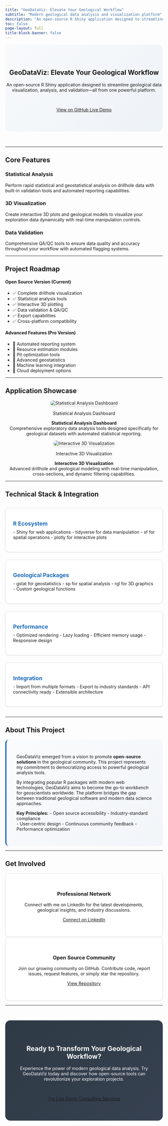 ```yaml
---
title: "GeoDataViz: Elevate Your Geological Workflow"
subtitle: "Modern geological data analysis and visualization platform"
description: "An open-source R Shiny application designed to streamline geological data visualization, analysis, and validation—all from one powerful platform."
toc: false
page-layout: full
title-block-banner: false
---
```


::: {.hero-section}
# GeoDataViz: Elevate Your Geological Workflow

An open-source R Shiny application designed to streamline geological data visualization, analysis, and validation—all from one powerful platform.

<div class="hero-buttons">
<a href="https://github.com/ghoziankarami/geodataviz" class="btn btn-primary" target="_blank" rel="noopener">
  <i class="fab fa-github"></i> View on GitHub
</a>
<a href="https://geodataviz.shinyapps.io/geodataviz/" class="btn btn-secondary" target="_blank" rel="noopener">
  <i class="fas fa-external-link-alt"></i> Live Demo
</a>
</div>
:::

---

## Core Features

<div class="grid grid-3">
<div class="feature-card">
### <i class="fas fa-chart-line"></i> Statistical Analysis

Perform rapid statistical and geostatistical analysis on drillhole data with built-in validation tools and automated reporting capabilities.
</div>

<div class="feature-card">
### <i class="fas fa-cube"></i> 3D Visualization

Create interactive 3D plots and geological models to visualize your exploration data dynamically with real-time manipulation controls.
</div>

<div class="feature-card">
### <i class="fas fa-check-circle"></i> Data Validation

Comprehensive QA/QC tools to ensure data quality and accuracy throughout your workflow with automated flagging systems.
</div>
</div>

---

## Project Roadmap

<div class="grid grid-2">
<div class="feature-card">
#### <i class="fab fa-osi"></i> Open Source Version (Current)

* ✅ Complete drillhole visualization
* ✅ Statistical analysis tools  
* ✅ Interactive 3D plotting
* ✅ Data validation & QA/QC
* ✅ Export capabilities
* ✅ Cross-platform compatibility
</div>

<div class="feature-card">
#### <i class="fas fa-rocket"></i> Advanced Features (Pro Version)

* 🚀 Automated reporting system
* 🚀 Resource estimation modules
* 🚀 Pit optimization tools
* 🚀 Advanced geostatistics
* 🚀 Machine learning integration
* 🚀 Cloud deployment options
</div>
</div>

---

## Application Showcase

<div class="grid grid-2">
<div class="showcase-item">
![Statistical Analysis Dashboard](images/plot-contoh.png){fig-alt="Statistical analysis interface showing comprehensive EDA tools" .img-responsive}

**Statistical Analysis Dashboard**  
Comprehensive exploratory data analysis tools designed specifically for geological datasets with automated statistical reporting.
</div>

<div class="showcase-item">
![Interactive 3D Visualization](images/map-contoh.png){fig-alt="3D geological model with interactive controls" .img-responsive}

**Interactive 3D Visualization**  
Advanced drillhole and geological modeling with real-time manipulation, cross-sections, and dynamic filtering capabilities.
</div>
</div>

---

## Technical Stack & Integration

<div class="tech-grid">
<div class="tech-item">
**R Ecosystem**
- Shiny for web applications
- tidyverse for data manipulation
- sf for spatial operations
- plotly for interactive plots
</div>

<div class="tech-item">
**Geological Packages**
- gstat for geostatistics
- sp for spatial analysis
- rgl for 3D graphics
- Custom geological functions
</div>

<div class="tech-item">
**Performance**
- Optimized rendering
- Lazy loading
- Efficient memory usage
- Responsive design
</div>

<div class="tech-item">
**Integration**
- Import from multiple formats
- Export to industry standards
- API connectivity ready
- Extensible architecture
</div>
</div>

---

## About This Project

::: {.about-project}
GeoDataViz emerged from a vision to promote **open-source solutions** in the geological community. This project represents my commitment to democratizing access to powerful geological analysis tools.

By integrating popular R packages with modern web technologies, GeoDataViz aims to become the go-to *workbench* for geoscientists worldwide. The platform bridges the gap between traditional geological software and modern data science approaches.

**Key Principles:**
- Open source accessibility
- Industry-standard compliance  
- User-centric design
- Continuous community feedback
- Performance optimization
:::

---

## Get Involved

<div class="grid grid-2">
<div class="involvement-card">
### <i class="fab fa-linkedin"></i> Professional Network

Connect with me on LinkedIn for the latest developments, geological insights, and industry discussions.

[Connect on LinkedIn](https://www.linkedin.com/in/ghoziankarami/){.btn .btn-primary target="_blank" rel="noopener"}
</div>

<div class="involvement-card">
### <i class="fab fa-github"></i> Open Source Community

Join our growing community on GitHub. Contribute code, report issues, request features, or simply star the repository.

[View Repository](https://github.com/ghoziankarami/geodataviz){.btn .btn-primary target="_blank" rel="noopener"}
</div>
</div>

---

::: {.cta-section}
## Ready to Transform Your Geological Workflow?

Experience the power of modern geological data analysis. Try GeoDataViz today and discover how open-source tools can revolutionize your exploration projects.

<div class="cta-buttons">
<a href="https://geodataviz.shinyapps.io/geodataviz/" class="btn btn-primary btn-lg" target="_blank" rel="noopener">
  <i class="fas fa-play"></i> Try Live Demo
</a>
<a href="/services" class="btn btn-secondary btn-lg">
  <i class="fas fa-handshake"></i> Consulting Services
</a>
</div>
:::

<style>
/* Custom styles for homepage */
.hero-section {
  text-align: center;
  padding: 3rem 0;
  background: linear-gradient(135deg, #f8fafc 0%, #edf2f7 100%);
  border-radius: 1rem;
  margin-bottom: 3rem;
}

.hero-buttons {
  margin-top: 2rem;
  display: flex;
  gap: 1rem;
  justify-content: center;
  flex-wrap: wrap;
}

.tech-grid {
  display: grid;
  grid-template-columns: repeat(auto-fit, minmax(250px, 1fr));
  gap: 1.5rem;
  margin: 2rem 0;
}

.tech-item {
  background: white;
  padding: 1.5rem;
  border-radius: 0.75rem;
  border: 1px solid #e5e7eb;
  box-shadow: 0 1px 3px rgba(0,0,0,0.1);
}

.tech-item strong {
  display: block;
  color: #1E6CB8;
  font-size: 1.1rem;
  margin-bottom: 0.5rem;
}

.showcase-item {
  text-align: center;
}

.showcase-item img {
  border-radius: 0.75rem;
  box-shadow: 0 4px 6px -1px rgba(0, 0, 0, 0.1);
  margin-bottom: 1rem;
}

.about-project {
  background: linear-gradient(135deg, #fafbfc 0%, #f1f5f9 100%);
  padding: 2rem;
  border-radius: 0.75rem;
  border-left: 4px solid #1E6CB8;
}

.involvement-card {
  background: white;
  padding: 2rem;
  border-radius: 0.75rem;
  text-align: center;
  border: 1px solid #e5e7eb;
  box-shadow: 0 1px 3px rgba(0,0,0,0.1);
  transition: transform 0.3s ease;
}

.involvement-card:hover {
  transform: translateY(-2px);
}

.cta-section {
  background: linear-gradient(135deg, #2E3A45 0%, #374151 100%);
  color: white;
  text-align: center;
  padding: 3rem 2rem;
  border-radius: 1rem;
  margin: 3rem 0;
}

.cta-buttons {
  margin-top: 2rem;
  display: flex;
  gap: 1rem;
  justify-content: center;
  flex-wrap: wrap;
}

@media (max-width: 768px) {
  .hero-buttons,
  .cta-buttons {
    flex-direction: column;
    align-items: center;
  }
  
  .hero-section {
    padding: 2rem 1rem;
  }
  
  .cta-section {
    padding: 2rem 1rem;
  }
}
</style>